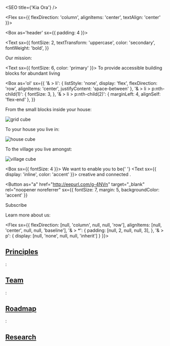 
<SEO title={'Kia Ora'} />

<Flex sx={{ flexDirection: 'column', alignItems: 'center', textAlign: 'center' }}>

<Box as='header' sx={{ padding: 4 }}>

<Text
  sx={{
    fontSize: 2,
    textTransform: 'uppercase',
    color: 'secondary',
    fontWeight: 'bold',
  }}
>
  Our mission:
</Text>

<Text sx={{ fontSize: 6, color: 'primary' }}>
  To provide accessible building blocks for abundant living
</Text>

</Box>

<Box
  as='ol'
  sx={{
    '& > li': {
      listStyle: 'none',
      display: 'flex',
      flexDirection: 'row',
      alignItems: 'center',
      justifyContent: 'space-between'
    },
    '& > li > p:nth-child(1)': {
      fontSize: 3,
    },
    '& > li > p:nth-child(2)': {
      marginLeft: 4,
      alignSelf: 'flex-end'
    },
  }}
>

<Box as='li'>

From the small blocks inside your house:

![grid cube](../assets/grid-kit.svg)

</Box>

<Box as='li'>

To your house you live in:

![house cube](../assets/house-cube.svg)

</Box>

<Box as='li'>

To the village you live amongst:

![village cube](../assets/village-cube.svg)

</Box>

</Box>

<Box sx={{ fontSize: 4 }}>
  We want to enable you to be{' '}
  <Text sx={{ display: 'inline', color: 'accent' }}>
    creative and connected
  </Text>
  .
</Box>

<Button
  as="a"
  href="http://eepurl.com/g-4NVn"
  target="_blank"
  rel="noopener noreferrer"
  sx={{ fontSize: 7, margin: 5, backgroundColor: 'accent' }}
>
  Subscribe
</Button>

Learn more about us:

<Flex
  sx={{
    flexDirection: [null, 'column', null, null, 'row'],
    alignItems: [null, 'center', null, null, 'baseline'],
    '& > *': {
      padding: [null, 2, null, null, 3],
    },
    '& > p': {
      display: [null, 'none', null, null, 'inherit']
    }
  }}>

## [Principles](./principles)

:

## [Team](./team)

:

## [Roadmap](./roadmap)

:

## <a href="https://roamresearch.com/#/app/villagekit/page/X2c6rF5zE" target="_blank" rel="noopener noreferrer">Research</a>

</Flex>

</Flex>
